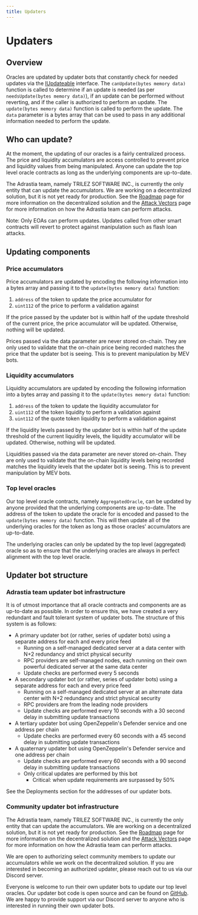 ```yaml
---
title: Updaters
---
```



# Updaters

## Overview

Oracles are updated by updater bots that constantly check for needed updates via the [IUpdateable](https://github.com/adrastia-oracle/adrastia-core/blob/main/contracts/interfaces/IUpdateable.sol) interface. The `canUpdate(bytes memory data)` function is called to determine if an update is needed (as per `needsUpdate(bytes memory data)`), if an update can be performed without reverting, and if the caller is authorized to perform an update. The `update(bytes memory data)` function is called to perform the update. The `data` parameter is a bytes array that can be used to pass in any additional information needed to perform the update.

## Who can update?

At the moment, the updating of our oracles is a fairly centralized process. The price and liquidity accumulators are access controlled to prevent price and liquidity values from being manipulated. Anyone can update the top level oracle contracts as long as the underlying components are up-to-date.

The Adrastia team, namely TRILEZ SOFTWARE INC., is currently the only entity that can update the accumulators. We are working on a decentralized solution, but it is not yet ready for production. See the [Roadmap](/fundamentals/roadmap) page for more information on the decentralized solution and the [Attack Vectors](/security/attack-vectors) page for more information on how the Adrastia team can perform attacks.

Note: Only EOAs can perform updates. Updates called from other smart contracts will revert to protect against manipulation such as flash loan attacks.

## Updating components

### Price accumulators

Price accumulators are updated by encoding the following information into a bytes array and passing it to the `update(bytes memory data)` function:

1. `address` of the token to update the price accumulator for
2. `uint112` of the price to perform a validation against

If the price passed by the updater bot is within half of the update threshold of the current price, the price accumulator will be updated. Otherwise, nothing will be updated.

<Callout emoji="🧿">
  Prices passed via the data parameter are never stored on-chain. They are only used to validate
  that the on-chain price being recorded matches the price that the updater bot is seeing. This is
  to prevent manipulation by MEV bots.
</Callout>

### Liquidity accumulators

Liquidity accumulators are updated by encoding the following information into a bytes array and passing it to the `update(bytes memory data)` function:

1. `address` of the token to update the liquidity accumulator for
2. `uint112` of the token liquidity to perform a validation against
3. `uint112` of the quote token liquidity to perform a validation against

If the liquidity levels passed by the updater bot is within half of the update threshold of the current liquidity levels, the liquidity accumulator will be updated. Otherwise, nothing will be updated.

<Callout emoji="🧿">
  Liquidities passed via the data parameter are never stored on-chain. They are only used to
  validate that the on-chain liquidity levels being recorded matches the liquidity levels that the
  updater bot is seeing. This is to prevent manipulation by MEV bots.
</Callout>

### Top level oracles

Our top level oracle contracts, namely `AggregatedOracle`, can be updated by anyone provided that the underlying components are up-to-date. The address of the token to update the oracle for is encoded and passed to the `update(bytes memory data)` function. This will then update all of the underlying oracles for the token as long as those oracles' accumulators are up-to-date.

<Callout emoji="🧿">
  The underlying oracles can only be updated by the top level (aggregated) oracle so as to ensure
  that the underlying oracles are always in perfect alignment with the top level oracle.
</Callout>

## Updater bot structure

### Adrastia team updater bot infrastructure

It is of utmost importance that all oracle contracts and components are as up-to-date as possible. In order to ensure this, we have created a very redundant and fault tolerant system of updater bots. The structure of this system is as follows:

- A primary updater bot (or rather, series of updater bots) using a separate address for each and every price feed
  - Running on a self-managed dedicated server at a data center with N+2 redundancy and strict physical security
  - RPC providers are self-managed nodes, each running on their own powerful dedicated server at the same data center
  - Update checks are performed every 5 seconds
- A secondary updater bot (or rather, series of updater bots) using a separate address for each and every price feed
  - Running on a self-managed dedicated server at an alternate data center with N+2 redundancy and strict physical security
  - RPC providers are from the leading node providers
  - Update checks are performed every 10 seconds with a 30 second delay in submitting update transactions
- A tertiary updater bot using OpenZeppelin's Defender service and one address per chain
  - Update checks are performed every 60 seconds with a 45 second delay in submitting update transactions
- A quaternary updater bot using OpenZeppelin's Defender service and one address per chain
  - Update checks are performed every 60 seconds with a 90 second delay in submitting update transactions
  - Only critical updates are performed by this bot
    - Critical: when update requirements are surpassed by 50%

<Callout emoji="🧿">See the Deployments section for the addresses of our updater bots.</Callout>

### Community updater bot infrastructure

The Adrastia team, namely TRILEZ SOFTWARE INC., is currently the only entity that can update the accumulators. We are working on a decentralized solution, but it is not yet ready for production. See the [Roadmap](/fundamentals/roadmap) page for more information on the decentralized solution and the [Attack Vectors](/security/attack-vectors) page for more information on how the Adrastia team can perform attacks.

We are open to authorizing select community members to update our accumulators while we work on the decentralized solution. If you are interested in becoming an authorized updater, please reach out to us via our Discord server.

Everyone is welcome to run their own updater bots to update our top level oracles. Our updater bot code is open source and can be found on [GitHub](https://github.com/adrastia-oracle/adrastia-defender-autotasks). We are happy to provide support via our Discord server to anyone who is interested in running their own updater bots.
